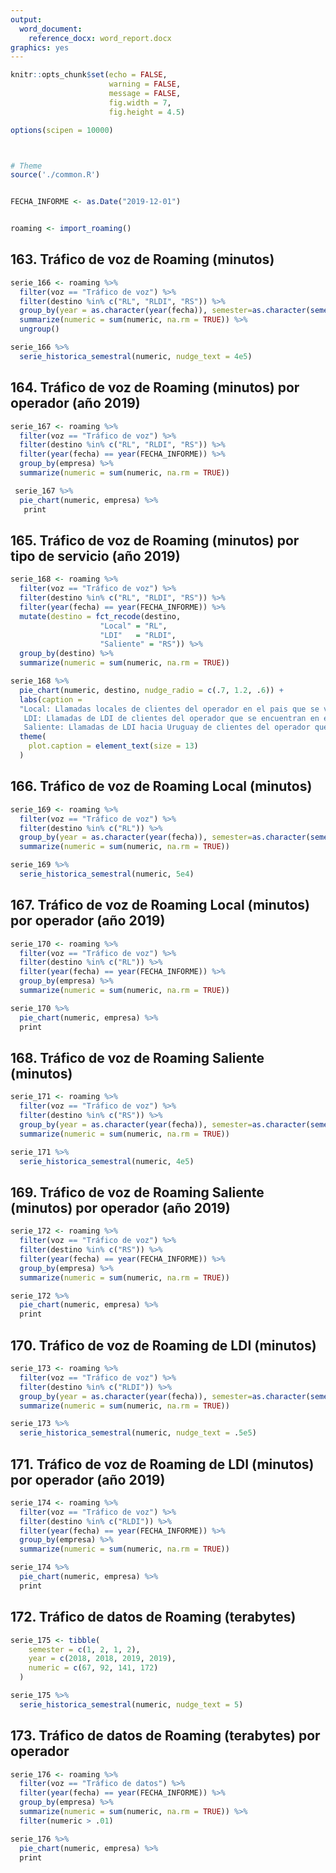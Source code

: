 ```yaml
---
output:
  word_document:
    reference_docx: word_report.docx
graphics: yes
---
```


```r
knitr::opts_chunk$set(echo = FALSE, 
                      warning = FALSE,
                      message = FALSE,
                      fig.width = 7, 
                      fig.height = 4.5)

options(scipen = 10000)



# Theme
source('./common.R')


FECHA_INFORME <- as.Date("2019-12-01")


roaming <- import_roaming()

```

## 163. Tráfico de voz de Roaming (minutos)
```r
serie_166 <- roaming %>% 
  filter(voz == "Tráfico de voz") %>%
  filter(destino %in% c("RL", "RLDI", "RS")) %>% 
  group_by(year = as.character(year(fecha)), semester=as.character(semester(fecha))) %>% 
  summarize(numeric = sum(numeric, na.rm = TRUE)) %>% 
  ungroup()

serie_166 %>% 
  serie_historica_semestral(numeric, nudge_text = 4e5)
```



## 164. Tráfico de voz de Roaming (minutos) por operador (año 2019)
```r
serie_167 <- roaming %>% 
  filter(voz == "Tráfico de voz") %>%
  filter(destino %in% c("RL", "RLDI", "RS")) %>% 
  filter(year(fecha) == year(FECHA_INFORME)) %>% 
  group_by(empresa) %>% 
  summarize(numeric = sum(numeric, na.rm = TRUE))

 serie_167 %>% 
  pie_chart(numeric, empresa) %>% 
   print
```



## 165. Tráfico de voz de Roaming (minutos) por tipo de servicio (año 2019)

```r
serie_168 <- roaming %>% 
  filter(voz == "Tráfico de voz") %>%
  filter(destino %in% c("RL", "RLDI", "RS")) %>% 
  filter(year(fecha) == year(FECHA_INFORME)) %>% 
  mutate(destino = fct_recode(destino, 
                    "Local" = "RL",
                    "LDI"   = "RLDI",
                    "Saliente" = "RS")) %>% 
  group_by(destino) %>% 
  summarize(numeric = sum(numeric, na.rm = TRUE))

serie_168 %>% 
  pie_chart(numeric, destino, nudge_radio = c(.7, 1.2, .6)) + 
  labs(caption = 
  "Local: Llamadas locales de clientes del operador en el pais que se visita.
   LDI: Llamadas de LDI de clientes del operador que se encuentran en el exterior.
   Saliente: Llamadas de LDI hacia Uruguay de clientes del operador que se encuentran en el exterior.") + 
  theme(
    plot.caption = element_text(size = 13)
  )
```







## 166. Tráfico de voz de Roaming Local (minutos)

```r
serie_169 <- roaming %>% 
  filter(voz == "Tráfico de voz") %>%
  filter(destino %in% c("RL")) %>% 
  group_by(year = as.character(year(fecha)), semester=as.character(semester(fecha))) %>% 
  summarize(numeric = sum(numeric, na.rm = TRUE))

serie_169 %>% 
  serie_historica_semestral(numeric, 5e4)
```



## 167. Tráfico de voz de Roaming Local (minutos) por operador (año 2019)

```r
serie_170 <- roaming %>% 
  filter(voz == "Tráfico de voz") %>%
  filter(destino %in% c("RL")) %>% 
  filter(year(fecha) == year(FECHA_INFORME)) %>% 
  group_by(empresa) %>% 
  summarize(numeric = sum(numeric, na.rm = TRUE))

serie_170 %>% 
  pie_chart(numeric, empresa) %>% 
  print
```







## 168. Tráfico de voz de Roaming Saliente (minutos)

```r
serie_171 <- roaming %>% 
  filter(voz == "Tráfico de voz") %>%
  filter(destino %in% c("RS")) %>% 
  group_by(year = as.character(year(fecha)), semester=as.character(semester(fecha))) %>% 
  summarize(numeric = sum(numeric, na.rm = TRUE))

serie_171 %>% 
  serie_historica_semestral(numeric, 4e5)
```



## 169. Tráfico de voz de Roaming Saliente (minutos) por operador (año 2019)

```r
serie_172 <- roaming %>% 
  filter(voz == "Tráfico de voz") %>%
  filter(destino %in% c("RS")) %>% 
  filter(year(fecha) == year(FECHA_INFORME)) %>% 
  group_by(empresa) %>% 
  summarize(numeric = sum(numeric, na.rm = TRUE))

serie_172 %>% 
  pie_chart(numeric, empresa) %>% 
  print
```







## 170. Tráfico de voz de Roaming de LDI (minutos)

```r
serie_173 <- roaming %>% 
  filter(voz == "Tráfico de voz") %>%
  filter(destino %in% c("RLDI")) %>% 
  group_by(year = as.character(year(fecha)), semester=as.character(semester(fecha))) %>% 
  summarize(numeric = sum(numeric, na.rm = TRUE))

serie_173 %>% 
  serie_historica_semestral(numeric, nudge_text = .5e5)
```



## 171. Tráfico de voz de Roaming de LDI (minutos) por operador (año 2019)

```r
serie_174 <- roaming %>% 
  filter(voz == "Tráfico de voz") %>%
  filter(destino %in% c("RLDI")) %>% 
  filter(year(fecha) == year(FECHA_INFORME)) %>% 
  group_by(empresa) %>% 
  summarize(numeric = sum(numeric, na.rm = TRUE))

serie_174 %>% 
  pie_chart(numeric, empresa) %>% 
  print
```







## 172. Tráfico de datos de Roaming (terabytes)
```r
serie_175 <- tibble(
    semester = c(1, 2, 1, 2),
    year = c(2018, 2018, 2019, 2019),
    numeric = c(67,	92,	141, 172)
  )

serie_175 %>% 
  serie_historica_semestral(numeric, nudge_text = 5)
```



## 173. Tráfico de datos de Roaming (terabytes) por operador

```r
serie_176 <- roaming %>%
  filter(voz == "Tráfico de datos") %>%
  filter(year(fecha) == year(FECHA_INFORME)) %>%
  group_by(empresa) %>%
  summarize(numeric = sum(numeric, na.rm = TRUE)) %>% 
  filter(numeric > .01)

serie_176 %>% 
  pie_chart(numeric, empresa) %>% 
  print
```






